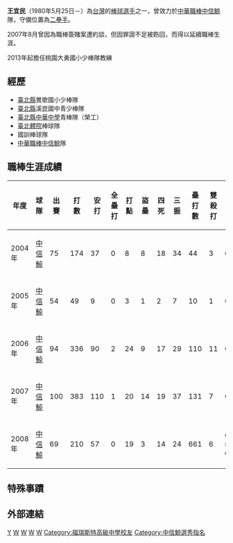 {{blpsources|time=2022-05-12}}{{Infobox CPBL player|
bgcolor1=teal|
bgcolor2=gray|
textcolor1=#FFF200|
textcolor2=#FFF200|
name=王宜民|
image=|'''粗體文字'''
width=150|
position=二壘手|
team=中信鯨|
number=20|
bats=右|
throws=右|
debutdate=4月20日|
debutyear=2004年|
debutteam=中信鯨|
statyear=2008年6月6日|
stat1label=[[打擊率|打擊率]]|
stat1value=0.258|
stat2label=[[全壘打|全壘打]]|
stat2value=3|
stat3label=[[打點|打點]]|
stat3value=61|
teams=<nowiki></nowiki>
*[[中信鯨|中信鯨]]（2004—2008年）
}}
'''王宜民'''（1980年5月25日－）為[[台灣|台灣]]的[[棒球|棒球]][[選手|選手]]之一，曾效力於[[中華職棒|中華職棒]][[中信鯨|中信鯨]]隊，守備位置為[[二壘手|二壘手]]。

2007年8月曾因為職棒簽賭案遭約談，但因罪證不足被飭回，而得以延續職棒生涯。

2013年起擔任桃園大勇國小少棒隊教練

==經歷==
*[[新北市|臺北縣]]鶯歌國小少棒隊 
*[[新北市|臺北縣]]溪崑國中青少棒隊 
*[[新北市|臺北縣]][[新北市私立中華高級中學|中華中學]]青棒隊（榮工） 
*[[臺北市立大學天母校區|臺北體院]]棒球隊 
*國訓棒球隊 
*[[中華職棒|中華職棒]][[中信鯨|中信鯨]]隊 
==職棒生涯成績==
{|border=1 width="800px"
!年度!!球隊!!出賽!!打數!!安打!!全壘打!!打點!!盜壘!!四死!!三振!!壘打數!!雙殺打!!打擊率 
|- align=center
|2004年||[[中信鯨|中信鯨]]||75||174||37||0||8||8||18||34||44||3||0.208 
|- align=center
|2005年||[[中信鯨|中信鯨]]||54||49||9||0||3||1||2||7||10||1||0.184 
|- align=center
|2006年||[[中信鯨|中信鯨]]||94||336||90||2||24||9||17||29||110||11||0.268 
|- align=center
|2007年||[[中信鯨|中信鯨]]||100||383||110||1||20||14||19||37||131||7||0.287
|- align=center
|2008年||[[中信鯨|中信鯨]]||69||210||57||0||19||3||14||24||661||6||0.271
|- span style="background-color:yellow"
!合計!!5年!!388!!1156!!303!!3!!74!!33!!60!!115!!361!!28!!0.262
|}

==特殊事蹟==
==外部連結==
{{台灣棒球維基館}}
[[Category:王姓|Y]]
[[Category:在世人物|W]]
[[Category:1980年出生|W]]
[[Category:台灣棒球運動員|W]]
[[Category:中信鯨隊球員|W]]
[[Category:福瑞斯特高級中學校友|Category:福瑞斯特高級中學校友]]
[[Category:中信鯨選秀指名|Category:中信鯨選秀指名]]
{{Baseball-bio-stub}}